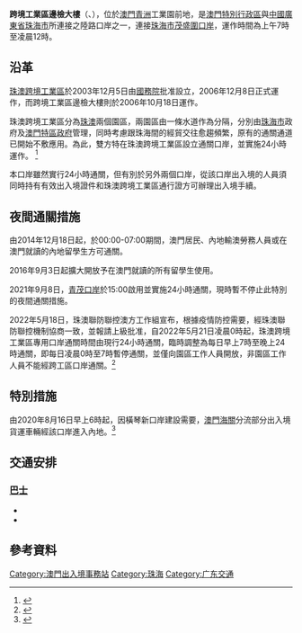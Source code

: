 {{Infobox border port
|name                      = 跨境工業區邊檢大樓
|photo                     = Cross Border Industrial Area Frontier Building.jpg
|country                   = {{RAEM}}
|location                  = [[澳門特別行政區|澳門特別行政區]][[花地瑪堂區|花地瑪堂區]][[青洲_(澳門)|青洲]]
|type                      = 陸路口岸
|border_guard              = 治安警察局出入境管制廳<br>珠澳跨境工業區出入境事務站
|customs                   = [[澳門海關|澳門海關]]
|corresponding_port        = {{nowrap|{{Flagicon|CHN}}[[珠澳跨境工业区专用口岸|珠澳跨境工業區陸路（公路）口岸]]}}
|opened                    = 2006年10月18日
|coordinates               = <!--经纬度-->
<!--以下经纬在位置图中使用-->
|latd                      = <!--度-->
|latm                      = <!--分-->
|lats                      = <!--秒-->
|latNS                     = <!--N或S-->
|longd                     = <!--度-->
|longm                     = <!--分-->
|longs                     = <!--秒-->
|longEW                    = <!--E或W-->
|pushpin_map               = <!--地图-->
|pushpin_label             = <!--地图中的标签-->
|pushpin_map_caption       = <!--地图说明-->
<!--统计数据-->
|stat_import-export_value  = <!--进出口总值-->
|stat_passenger            = <!--出入境人员流动量-->
|stat_cargo                = <!--进出口货物总量-->
|stat_container            = <!--进出口集装箱总量-->
|stat_vehicle              = <!--出入境交通工具总量-->
|stat_year                 = <!--统计数据年份-->
}}
'''跨境工業區邊檢大樓'''（{{lang-pt|'''Posto Fronteiriço do Parque Industrial Transfronteiriço'''}}、{{lang-en|'''Cross Border Industrial Area Frontier Building'''}}），位於[[澳門|澳門]][[青洲_(澳門)|青洲]]工業園前地，是[[澳門特別行政區|澳門特別行政區]]與[[中國|中國]][[廣東省|廣東省]][[珠海市|珠海市]]所連接之陸路口岸之一，連接[[珠海市|珠海市]][[茂盛圍口岸|茂盛圍口岸]]，運作時間為上午7時至凌晨12時。

== 沿革 ==
[[珠澳跨境工業區|珠澳跨境工業區]]於2003年12月5日由[[中华人民共和国国务院|國務院]]批准設立，2006年12月8日正式運作，而跨境工業區邊檢大樓則於2006年10月18日運作。

珠澳跨境工業區分為[[珠海|珠]][[澳門|澳]]兩個園區，兩園區由一條水道作為分隔，分別由[[珠海市|珠海市]]政府及[[澳門特區政府|澳門特區政府]]管理，同時考慮跟珠海間的經貿交往愈趨頻繁，原有的通關通道已開始不敷應用。為此，雙方特在珠澳跨境工業區設立通關口岸，並實施24小時運作。 <ref>{{Cite web |url=http://www.chinareviewnews.com/doc/1002/3/0/7/100230725.html?coluid=0&kindid=0&docid=100230725 |title=中國評論新聞網-珠澳跨境工業區　明日通關 |accessdate=2009-06-13 |archive-date=2013-10-15 |archive-url=https://web.archive.org/web/20131015161317/http://www.chinareviewnews.com/doc/1002/3/0/7/100230725.html?coluid=0&kindid=0&docid=100230725 |dead-url=no }}</ref>

本口岸雖然實行24小時通關，但有別於另外兩個口岸，從該口岸出入境的人員須同時持有有效出入境證件和珠澳跨境工業區通行證方可辦理出入境手續。

== 夜間通關措施 ==
由2014年12月18日起，於00:00-07:00期間，澳門居民、內地輸澳勞務人員或在澳門就讀的內地留學生方可通關。

2016年9月3日起擴大開放予在澳門就讀的所有留學生使用。

2021年9月8日，[[青茂口岸|青茂口岸]]於15:00啟用並實施24小時通關，現時暫不停止此特別的夜間通關措施。

2022年5月18日，珠澳聯防聯控澳方工作組宣布，根據疫情防控需要，經珠澳聯防聯控機制協商一致，並報請上級批准，自2022年5月21日凌晨0時起，珠澳跨境工業區專用口岸通關時間由現行24小時通關，臨時調整為每日早上7時至晚上24時通關，即每日凌晨0時至7時暫停通關，並僅向園區工作人員開放，非園區工作人員不能經跨工區口岸通關。<ref>{{cite news |title=跨工區口岸週六起逢零時至早上7時暫停通關 |url=https://www.tdm.com.mo/zh-hant/news-detail/692807?isvideo=false&lang=zh-hant&category=all |accessdate=2022-05-18 |publisher=TDM [[澳廣視新聞|澳廣視新聞]] |date=2022-05-18}}</ref>

== 特別措施 ==
由2020年8月16日早上6時起，因橫琴新口岸建設需要，[[澳門海關|澳門海關]]分流部分出入境貨運車輛經該口岸進入內地。<ref>{{cite news |author1=澳門特別行政區新聞局 |title=蓮花/橫琴口岸出入境貨運車輛臨時分流措施|url=https://news.gov.mo/detail/zh-hant/N20HKHtPAp;jsessionid=B4F1D0AFB04BEE29370141DD4F53FCF4.app02?0 |date=2020-08-11}}</ref>

==交通安排==
===[[澳門巴士|巴士]]===
*{{See also|跨境工業區 (巴士站)}}
*{{See also|工業園街 (巴士總站)}}

==參考資料==
{{Reflist}}

{{澳門出入境口岸}}

[[Category:澳門出入境事務站|Category:澳門出入境事務站]]
[[Category:珠海|Category:珠海]]
[[Category:广东交通|Category:广东交通]]